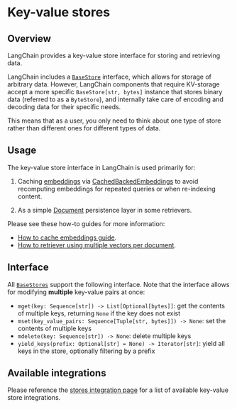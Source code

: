 # Key-value stores

## Overview

LangChain provides a key-value store interface for storing and retrieving data.

LangChain includes a [`BaseStore`](https://python.langchain.com/api_reference/core/stores/langchain_core.stores.BaseStore.html) interface,
which allows for storage of arbitrary data. However, LangChain components that require KV-storage accept a
more specific `BaseStore[str, bytes]` instance that stores binary data (referred to as a `ByteStore`), and internally take care of
encoding and decoding data for their specific needs.

This means that as a user, you only need to think about one type of store rather than different ones for different types of data.

## Usage

The key-value store interface in LangChain is used primarily for:

1. Caching [embeddings](/docs/concepts/embedding_models) via [CachedBackedEmbeddings](https://python.langchain.com/api_reference/langchain/embeddings/langchain.embeddings.cache.CacheBackedEmbeddings.html#langchain.embeddings.cache.CacheBackedEmbeddings) to avoid recomputing embeddings for repeated queries or when re-indexing content.

2. As a simple [Document](https://python.langchain.com/api_reference/core/documents/langchain_core.documents.base.Document.html#langchain_core.documents.base.Document) persistence layer in some retrievers.

Please see these how-to guides for more information:

* [How to cache embeddings guide](https://python.langchain.com/docs/how_to/caching_embeddings/).
* [How to retriever using multiple vectors per document](https://python.langchain.com/docs/how_to/custom_retriever/).

## Interface

All [`BaseStores`](https://python.langchain.com/api_reference/core/stores/langchain_core.stores.BaseStore.html) support the following interface. Note that the interface allows for modifying **multiple** key-value pairs at once:

- `mget(key: Sequence[str]) -> List[Optional[bytes]]`: get the contents of multiple keys, returning `None` if the key does not exist
- `mset(key_value_pairs: Sequence[Tuple[str, bytes]]) -> None`: set the contents of multiple keys
- `mdelete(key: Sequence[str]) -> None`: delete multiple keys
- `yield_keys(prefix: Optional[str] = None) -> Iterator[str]`: yield all keys in the store, optionally filtering by a prefix

## Available integrations

Please reference the [stores integration page](/docs/integrations/stores/) for a list of available key-value store integrations.

